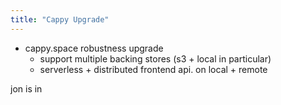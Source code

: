 ```yaml
---
title: "Cappy Upgrade"
---
```


* cappy.space robustness upgrade
    * support multiple backing stores (s3 + local in particular)
    * serverless + distributed frontend api. on local + remote

jon is in